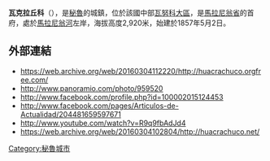 '''瓦克拉丘科'''（{{lang-es|Huacrachuco}}），是[[秘魯|秘魯]]的城鎮，位於該國中部[[瓦努科大區|瓦努科大區]]，是[[馬拉尼翁省|馬拉尼翁省]]的首府，處於[[馬拉尼翁河|馬拉尼翁河]]左岸，海拔高度2,920米，始建於1857年5月2日。

==外部連結==
* https://web.archive.org/web/20160304112220/http://huacrachuco.orgfree.com/
* http://www.panoramio.com/photo/959520 {{Wayback|url=http://www.panoramio.com/photo/959520 |date=20161010213647 }}
* http://www.facebook.com/profile.php?id=100002015124453
* http://www.facebook.com/pages/Articulos-de-Actualidad/204481659597671
* http://www.youtube.com/watch?v=R9q9fbAdJd4 {{Wayback|url=http://www.youtube.com/watch?v=R9q9fbAdJd4 |date=20200302000534 }}
* https://web.archive.org/web/20160304102804/http://huacrachuco.net/

{{Peru-geo-stub}}
[[Category:秘魯城市|Category:秘魯城市]]